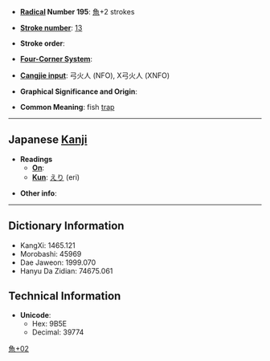 * '''[[Wiktionary:Chinese radical index| Radical]] Number 195''': [[Wiktionary:Chinese radical index 魚|魚]]+2 strokes

* '''[[Wiktionary:Chinese total strokes index|Stroke number]]''': [[Wiktionary:Chinese total strokes index 13|13]]

* '''Stroke order''': 

* '''[[Wiktionary:Chinese four corner index|Four-Corner System]]''': 

* '''[[Wiktionary:Chinese Cangjie index|Cangjie input]]''': 弓火人 (NFO), X弓火人 (XNFO)

* '''Graphical Significance and Origin''': 

* '''Common Meaning''': fish [[trap]]

----

== Japanese [[Kanji]] ==

* '''Readings'''
** '''[[On]]''': 
** '''[[Kun]]''': [[えり]] (eri)

* '''Other info''':  

----

== Dictionary Information ==

* KangXi: 1465.121
* Morobashi: 45969
* Dae Jaweon: 1999.070
* Hanyu Da Zidian: 74675.061

== Technical Information ==

* '''Unicode''':
** Hex: 9B5E
** Decimal: 39774

[[Category:Japanese-only CJKV Characters|魚+02]]